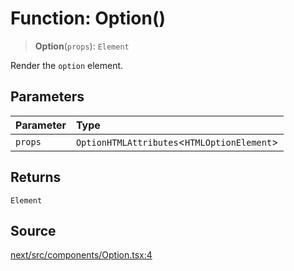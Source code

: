 # Function: Option()

> **Option**(`props`): `Element`

Render the `option` element.

## Parameters

| Parameter | Type |
| :------ | :------ |
| `props` | `OptionHTMLAttributes`\<`HTMLOptionElement`\> |

## Returns

`Element`

## Source

[next/src/components/Option.tsx:4](https://github.com/gpbl/react-day-picker/blob/6515ed496/next/src/components/Option.tsx#L4)
